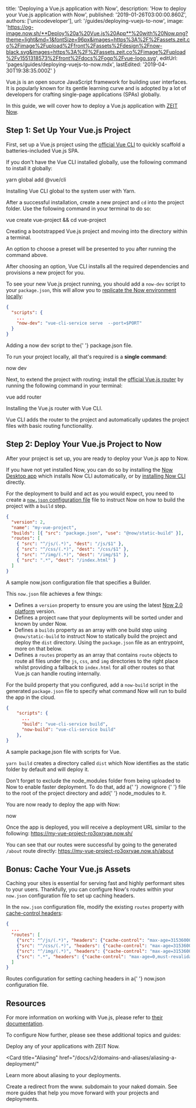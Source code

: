 
  title: 'Deploying a Vue.js application with Now',
  description: 'How to deploy your Vue.js application with Now',
  published: '2019-01-26T03:00:00.860Z',
  authors: ['unicodeveloper'],
  url: '/guides/deploying-vuejs-to-now',
  image:
    'https://og-image.now.sh/**Deploy%20a%20Vue.js%20App**%20with%20Now.png?theme=light&md=1&fontSize=96px&images=https%3A%2F%2Fassets.zeit.co%2Fimage%2Fupload%2Ffront%2Fassets%2Fdesign%2Fnow-black.svg&images=https%3A%2F%2Fassets.zeit.co%2Fimage%2Fupload%2Fv1551318573%2Ffront%2Fdocs%2Fogp%2Fvue-logo.svg',
  editUrl: 'pages/guides/deploying-vuejs-to-now.mdx',
  lastEdited: '2019-04-30T19:38:35.000Z'
}

Vue.js is an open source JavaScript framework for building user interfaces. It is popularly known for its gentle learning curve and is adopted by a lot of developers for crafting single-page applications (SPAs) globally.

In this guide, we will cover how to deploy a Vue.js application with [ZEIT Now](/docs/v2).

## Step 1: Set Up Your Vue.js Project

First, set up a Vue.js project using the [official Vue CLI](https://cli.vuejs.org/guide/) to quickly scaffold a batteries-included Vue.js SPA.

If you don't have the Vue CLI installed globally, use the following command to install it globally:

<TerminalInput>yarn global add @vue/cli</TerminalInput>
<Caption>Installing Vue CLI global to the system user with <GenericLink href="https://yarnpkg.com">Yarn</GenericLink>.</Caption>

After a successful installation, create a new project and `cd` into the project folder. Use the following command in your terminal to do so:

<TerminalInput>vue create vue-project && cd vue-project</TerminalInput>
<Caption>Creating a bootstrapped Vue.js project and moving into the directory within a terminal.</Caption>

An option to choose a preset will be presented to you after running the command above.

After choosing an option, Vue CLI installs all the required dependencies and provisions a new project for you.

To see your new Vue.js project running, you should add a `now-dev` script to your `package.json`, this will allow you to [replicate the Now environment locally](/docs/v2/development/basics/):

```json
{
  "scripts": {
    ...
    "now-dev": "vue-cli-service serve  --port=$PORT"
  }
}
```

<Caption>
  Adding a <InlineCode>now dev</InlineCode> script to the{' '}
  <InlineCode>package.json</InlineCode> file.
</Caption>

To run your project locally, all that's required is a **single command**:

<TerminalInput>now dev</TerminalInput>

Next, to extend the project with routing; install the [official Vue.js router](https://router.vuejs.org/) by running the following command in your terminal:

<TerminalInput>vue add router</TerminalInput>
<Caption>Installing the Vue.js router with Vue CLI.</Caption>

Vue CLI adds the router to the project and automatically updates the project files with basic routing functionality.

## Step 2: Deploy Your Vue.js Project to Now

After your project is set up, you are ready to deploy your Vue.js app to Now.

If you have not yet installed Now, you can do so by installing the [Now Desktop app](/docs/v2/getting-started/installation/#now-desktop) which installs Now CLI automatically, or by [installing Now CLI](/docs/v2/getting-started/installation/#now-cli) directly.

For the deployment to build and act as you would expect, you need to create a [`now.json` configuration file](https://zeit.co/docs/v2/deployments/configuration) file to instruct Now on how to build the project with a `build` step.

```json
{
  "version": 2,
  "name": "my-vue-project",
  "builds": [{ "src": "package.json", "use": "@now/static-build" }],
  "routes": [
    { "src": "^/js/(.*)", "dest": "/js/$1" },
    { "src": "^/css/(.*)", "dest": "/css/$1" },
    { "src": "^/img/(.*)", "dest": "/img/$1" },
    { "src": ".*", "dest": "/index.html" }
  ]
}
```

<Caption>
  A sample <InlineCode>now.json</InlineCode> configuration file that specifies a
  Builder.
</Caption>

This `now.json` file achieves a few things:

- Defines a `version` property to ensure you are using the latest [Now 2.0 platform](/docs/v2/platform/overview) version.
- Defines a project `name` that your deployments will be sorted under and known by under Now.
- Defines a `builds` property as an array with one build step using `@now/static-build` to instruct Now to statically build the project and deploy the `dist` directory. Using the `package.json` file as an entrypoint, more on that below.
- Defines a `routes` property as an array that contains `route` objects to route all files under the `js`, `css`, and `img` directories to the right place whilst providing a fallback to `index.html` for all other routes so that Vue.js can handle routing internally.

For the build property that you configured, add a `now-build` script in the generated `package.json` file to specify what command Now will run to build the app in the cloud.

```json
{
    "scripts": {
      ...
      "build": "vue-cli-service build",
      "now-build": "vue-cli-service build"
    },
}
```

<Caption>
  A sample <InlineCode>package.json</InlineCode> file with scripts for Vue.
</Caption>

`yarn build` creates a directory called `dist` which Now identifies as the static folder by default and will deploy it.

<Note>
  Don't forget to exclude the <InlineCode>node_modules</InlineCode> folder from
  being uploaded to Now to enable faster deployment. To do that, add a{' '}
  <GenericLink href="/guides/prevent-uploading-sourcepaths-with-nowignore/">
    .nowignore
  </GenericLink>{' '}
  file to the root of the project directory and add{' '}
  <InlineCode>node_modules</InlineCode> to it.
</Note>

You are now ready to deploy the app with Now:

<TerminalInput>now</TerminalInput>

Once the app is deployed, you will receive a deployment URL similar to the following: <https://my-vue-project-ro3oxryae.now.sh/>

You can see that our routes were successful by going to the generated `/about` route directly: <https://my-vue-project-ro3oxryae.now.sh/about>

## Bonus: Cache Your Vue.js Assets

Caching your sites is essential for serving fast and highly performant sites to your users. Thankfully, you can configure Now's routes within your `now.json` configuration file to set up caching headers.

In the `now.json` configuration file, modify the existing `routes` property with [cache-control headers](https://developer.mozilla.org/en-US/docs/Web/HTTP/Headers/Cache-Control):

```json
{
  ...
  "routes": [
    {"src": "^/js/(.*)", "headers": {"cache-control": "max-age=31536000,immutable"}, "dest": "/js/$1"},
    {"src": "^/css/(.*)", "headers": {"cache-control": "max-age=31536000,immutable"}, "dest": "/css/$1"},
    {"src": "^/img/(.*)", "headers": {"cache-control": "max-age=31536000,immutable"}, "dest": "/img/$1"},
    {"src": ".*", "headers": {"cache-control": "max-age=0,must-revalidate"}, "dest": "/index.html"}
  ]
}
```

<Caption>
  Routes configuration for setting caching headers in a{' '}
  <InlineCode>now.json</InlineCode> configuration file.
</Caption>

## Resources

For more information on working with Vue.js, please refer to [their documentation](https://vuejs.org/v2/guide/).

To configure Now further, please see these additional topics and guides:

<Card title="Deploying Basics" href="/docs/v2/deployments/basics">
  Deploy any of your applications with ZEIT Now.
</Card>

<Card
  title="Aliasing"
  href="/docs/v2/domains-and-aliases/aliasing-a-deployment/"
>
  Learn more about aliasing to your deployments.
</Card>

<Card title="www. Redirect" href="/guides/redirect-from-www">
  Create a redirect from the www. subdomain to your naked domain.
</Card>

<Card title="More Guides" href="/guides">
  See more guides that help you move forward with your projects and deployments.
</Card>

